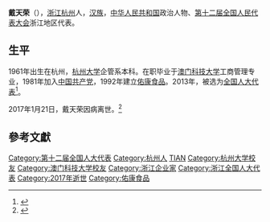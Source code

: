 '''戴天荣'''（{{bd|1961年|5月|2017年|1月21日}}），[[浙江|浙江]][[杭州|杭州]]人，[[汉族|汉族]]，[[中华人民共和国|中华人民共和国]]政治人物、[[第十二届全国人民代表大会|第十二届全国人民代表大会]]浙江地区代表。

==生平==
1961年出生在杭州，[[杭州大学|杭州大学]]企管系本科。在职毕业于[[澳门科技大学|澳门科技大学]]工商管理专业，1981年加入[[中国共产党|中国共产党]]，1992年建立[[佑康食品|佑康食品]]。2013年，被选为[[全国人大代表|全国人大代表]]<ref>{{cite news|title=全国人大代表信息-戴天荣|url= http://210.82.31.1:8084/delegate/viewDelegate.action?dbid=120916|accessdate=2013-03-28|newspaper=全国人大网|deadurl=yes|archiveurl=https://web.archive.org/web/20160305232524/http://www.npc.gov.cn/delegate/viewDelegate.action?dbid=120916|archivedate=2016-03-05}}</ref>。

2017年1月21日，戴天荣因病离世。<ref >{{cite web |url=http://zjnews.zjol.com.cn/zjnews/hznews/201701/t20170121_2875513.shtml |language= |title=祐康创始人戴天荣因病辞世 |publisher=浙江在线 |date=2017年1月21日 |accessdate= |archive-date=2019年6月10日 |archive-url=https://web.archive.org/web/20190610151356/http://zjnews.zjol.com.cn/zjnews/hznews/201701/t20170121_2875513.shtml |dead-url=no }}</ref>

==參考文獻==
{{reflist}}
{{中国政治人物小作品}}

{{DEFAULTSORT:D戴}}
[[Category:第十二届全国人大代表|Category:第十二届全国人大代表]]
[[Category:杭州人|Category:杭州人]]
[[Category:戴姓|TIAN]]
[[Category:杭州大学校友|Category:杭州大学校友]]
[[Category:澳门科技大学校友|Category:澳门科技大学校友]]
[[Category:浙江企业家|Category:浙江企业家]]
[[Category:浙江全国人大代表|Category:浙江全国人大代表]]
[[Category:2017年逝世|Category:2017年逝世]]
[[Category:佑康食品|Category:佑康食品]]